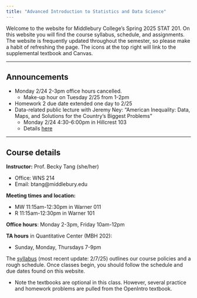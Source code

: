 ```yaml
---
title: "Advanced Introduction to Statistics and Data Science"
---
```


Welcome to the website for Middlebury College’s Spring 2025 STAT 201. On this website you will find the course syllabus, schedule, and assignments. The website is frequently updated throughout the semester, so please make a habit of refreshing the page. The icons at the top right will link to the supplemental textbook and Canvas.

------------------------------------------------------------------------

## Announcements

-   Monday 2/24 2-3pm office hours cancelled.
    -   Make-up hour on Tuesday 2/25 from 1-2pm
-   Homework 2 due date extended one day to 2/25
-   Data-related public lecture with Jeremy Ney: "American Inequality: Data, Maps, and Solutions for the Country's Biggest Problems"
    -   Monday 2/24 4:30-6:00pm in Hillcrest 103
    -   Details [here](https://www.middlebury.edu/events/event/american-inequality-data-maps-and-solutions-countrys-biggest-problems)

------------------------------------------------------------------------

## Course details

**Instructor:** Prof. Becky Tang (she/her)

-   Office: WNS 214
-   Email: btang\@middlebury.edu

**Meeting times and location:**

-   MW 11:15am-12:30pm in Warner 011
-   R 11:15am-12:30pm in Warner 101

**Office hours**: Monday 2-3pm, Friday 10am-12pm

**TA hours** in Quantitative Center (MBH 202):

-   Sunday, Monday, Thursdays 7-9pm

The [syllabus](syllabus.pdf) (most recent update: 2/7/25) outlines our course policies and a rough schedule. Once classes begin, you should follow the schedule and due dates found on this website.

-   Note the textbooks are optional in this class. However, several practice and homework problems are pulled from the OpenIntro textbook.
